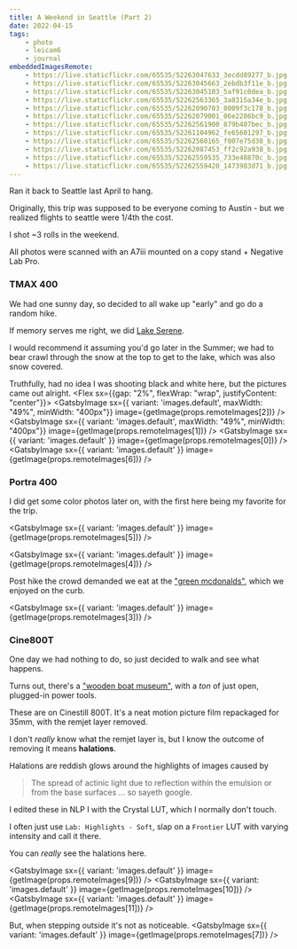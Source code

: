 ```yaml
---
title: A Weekend in Seattle (Part 2)
date: 2022-04-15
tags:
    - photo
    - leicam6
    - journal
embeddedImagesRemote:
    - https://live.staticflickr.com/65535/52263047633_3ecdd89277_b.jpg # DSC08297 0
    - https://live.staticflickr.com/65535/52263045663_2ebdb3f11e_b.jpg # DSC08303 1
    - https://live.staticflickr.com/65535/52263045103_5af91c0dea_b.jpg # DSC08293 2
    - https://live.staticflickr.com/65535/52262563365_3a8315a34e_b.jpg # DSC08274-positive 3
    - https://live.staticflickr.com/65535/52262090703_8009f3c178_b.jpg # DSC08277-positive-2 4
    - https://live.staticflickr.com/65535/52262079001_06e2286bc9_b.jpg # DSC08275-positive 5
    - https://live.staticflickr.com/65535/52262561900_879b407bec_b.jpg # DSC08291 6
    - https://live.staticflickr.com/65535/52261104962_fe65601297_b.jpg # DSC08332 7
    - https://live.staticflickr.com/65535/52262560165_f007e75d38_b.jpg # DSC08324 8
    - https://live.staticflickr.com/65535/52262087453_ff2c92a938_b.jpg # DSC08325 9
    - https://live.staticflickr.com/65535/52262559535_733e48870c_b.jpg # DSC08326 10
    - https://live.staticflickr.com/65535/52262559420_1473983d71_b.jpg # DSC08327 11
---
```


Ran it back to Seattle last April to hang.

Originally, this trip was supposed to be everyone coming to Austin - but we
realized flights to seattle were 1/4th the cost.

I shot ~3 rolls in the weekend.

All photos were scanned with an A7iii mounted on a copy stand + Negative Lab Pro.

### TMAX 400

We had one sunny day, so decided to all wake up "early" and go do a random hike.

If memory serves me right, we did [Lake Serene](https://www.wta.org/go-hiking/hikes/lake-serene).

I would recommend it assuming you'd go later in the Summer; we had to bear crawl
through the snow at the top to get to the lake, which was also snow covered.

Truthfully, had no idea I was shooting black and white here, but the pictures came out alright.
<Flex sx={{gap: "2%", flexWrap: "wrap", justifyContent: "center"}}>
    <GatsbyImage sx={{ variant: 'images.default', maxWidth: "49%", minWidth: "400px"}} image={getImage(props.remoteImages[2])} />
    <GatsbyImage sx={{ variant: 'images.default', maxWidth: "49%", minWidth: "400px"}} image={getImage(props.remoteImages[1])} />
</Flex>
<GatsbyImage sx={{ variant: 'images.default' }} image={getImage(props.remoteImages[0])} />
<GatsbyImage sx={{ variant: 'images.default' }} image={getImage(props.remoteImages[6])} />

### Portra 400

I did get some color photos later on, with the first here being my favorite for the trip.

<GatsbyImage sx={{ variant: 'images.default' }} image={getImage(props.remoteImages[5])} />

<GatsbyImage sx={{ variant: 'images.default' }} image={getImage(props.remoteImages[4])} />

Post hike the crowd demanded we eat at the ["green mcdonalds"](https://goo.gl/maps/5eaPd9LtQi2MKwKD8), which we enjoyed on the curb.

<GatsbyImage sx={{ variant: 'images.default' }} image={getImage(props.remoteImages[3])} />

### Cine800T

One day we had nothing to do, so just decided to walk and see what happens.

Turns out, there's a ["wooden boat museum"](https://en.wikipedia.org/wiki/Center_for_Wooden_Boats), with a _ton_ of just open, plugged-in power tools.

These are on Cinestill 800T. It's a neat motion picture film repackaged for
35mm, with the remjet layer removed.

I don't _really_ know what the remjet layer is, but I know the outcome of
removing it means **halations**.

Halations are reddish glows around the highlights of images caused by 
> The spread of actinic light due to reflection within the emulsion or from the base surfaces
... so sayeth google.

I edited these in NLP I with the Crystal LUT, which I normally don't touch.

I often just use `Lab: Highlights - Soft`, slap on a `Frontier` LUT with varying
intensity and call it there.

You can _really_ see the halations here.

<GatsbyImage sx={{ variant: 'images.default' }} image={getImage(props.remoteImages[9])} />
<GatsbyImage sx={{ variant: 'images.default' }} image={getImage(props.remoteImages[10])} />
<GatsbyImage sx={{ variant: 'images.default' }} image={getImage(props.remoteImages[11])} />

But, when stepping outside it's not as noticeable.
<GatsbyImage sx={{ variant: 'images.default' }} image={getImage(props.remoteImages[7])} />


